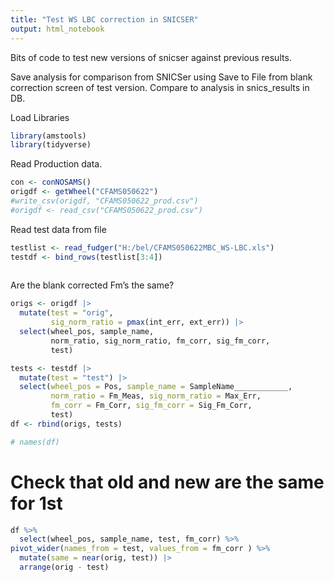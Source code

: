 ```yaml
---
title: "Test WS LBC correction in SNICSER"
output: html_notebook
---
```


Bits of code to test new versions of snicser against previous results.

Save analysis for comparison from SNICSer using Save to File from blank correction screen of test version. Compare to analysis in snics_results in DB.

Load Libraries

```r
library(amstools)
library(tidyverse)
```


Read Production data. 

```r
con <- conNOSAMS()
origdf <- getWheel("CFAMS050622")
#write_csv(origdf, "CFAMS050622_prod.csv")
#origdf <- read_csv("CFAMS050622_prod.csv")
```

Read test data from file


```r
testlist <- read_fudger("H:/bel/CFAMS050622MBC_WS-LBC.xls")
testdf <- bind_rows(testlist[3:4])
  
```

Are the blank corrected Fm's the same?

```r
origs <- origdf |> 
  mutate(test = "orig",
         sig_norm_ratio = pmax(int_err, ext_err)) |> 
  select(wheel_pos, sample_name, 
         norm_ratio, sig_norm_ratio, fm_corr, sig_fm_corr,
         test)

tests <- testdf |> 
  mutate(test = "test") |> 
  select(wheel_pos = Pos, sample_name = SampleName____________,
         norm_ratio = Fm_Meas, sig_norm_ratio = Max_Err,
         fm_corr = Fm_Corr, sig_fm_corr = Sig_Fm_Corr,
         test)
df <- rbind(origs, tests)

# names(df)
```


# Check that old and new are the same for 1st

```r
df %>% 
  select(wheel_pos, sample_name, test, fm_corr) %>% 
pivot_wider(names_from = test, values_from = fm_corr ) %>% 
  mutate(same = near(orig, test)) |> 
  arrange(orig - test)
```

